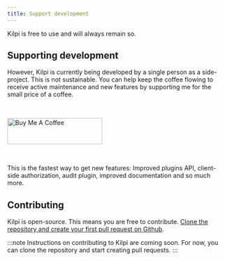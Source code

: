 ```yaml
---
title: Support development
---
```


Kilpi is free to use and will always remain so.

## Supporting development

However, Kilpi is currently being developed by a single person as a side-project. This is not sustainable. You can help keep the coffee flowing to receive active maintenance and new features by supporting me for the small price of a coffee.

<a href="https://www.buymeacoffee.com/nevavuoriji" target="_blank" style="margin-block:32px;display:inline-block;"><img src="https://cdn.buymeacoffee.com/buttons/v2/default-yellow.png" alt="Buy Me A Coffee" style="height: 60px !important;width: 217px !important;" ></img></a>

This is the fastest way to get new features: Improved plugins API, client-side authorization, audit plugin, improved documentation and so much more.

## Contributing

Kilpi is open-source. This means you are free to contribute. [Clone the repository and create your first pull request on Github](https://github.com/Jussinevavuori/kilpi).

:::note
Instructions on contributing to Kilpi are coming soon. For now, you can clone the repository and start creating pull requests.
:::